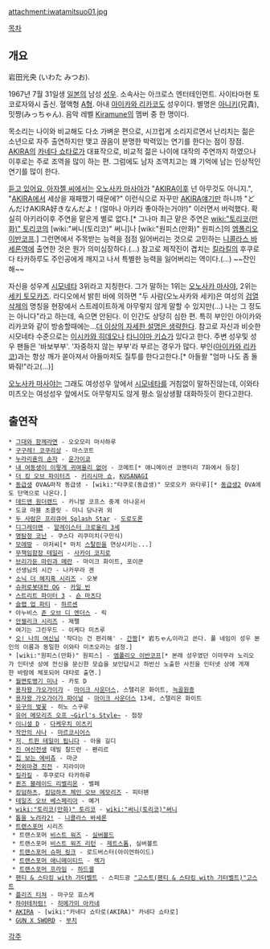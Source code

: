 attachment:iwatamitsuo01.jpg

[[목차]]

== 개요 ==
岩田光央 (いわた みつお).

1967년 7월 31일생 [[일본]]의 남성 [[성우]]. 소속사는 아크로스 엔터테인먼트. 사이타마현 토코로자와시 출신. 혈액형 [[A형]]. 아내 [[아이카와 리카코]]도 성우이다. 별명은 [[아니키]](兄貴), 밋쨩(みっちゃん). 음악 레벨 [[Kiramune]]의 멤버 중 한 명이다.

목소리는 나이와 비교해도 다소 가벼운 편으로, 시끄럽게 소리지르면서 난리치는 젊은 소년으로 자주 출연하지만 맺고 끊음이 분명한 박력있는 연기를 한다는 점이 장점. [[AKIRA]]의 [[카네다 쇼타로(AKIRA)|카네다 쇼타로]]가 대표작으로, 비교적 젊은 나이에 대작의 주연까지 하였으나 이후로는 주로 조역을 많이 하는 편. 그럼에도 남자 조역치고는 꽤 기억에 남는 인상적인 연기를 많이 한다.

[[듣고 있어요, 아자젤 씨]]에서는 [[오노사카 마사야]]가 "[[AKIRA]]이후 넌 아무것도 아니지.", "[[AKIRA]]에서 세상을 재패했기 때문에?" 이런식으로 자꾸만 [[AKIRA]]얘기만 하니까 "どんだけAKIRA好きなんだよ！(얼마나 아키라 좋아하는거야!)" 이러면서 버럭했다. 확실히 아키라이후 주연을 맡은게 별로 없다.[* 그나마 최근 맡은 주연은 [[wiki:"토리코(만화)" 토리코]]의 [wiki:"써니(토리코)" 써니]나 [wiki:"원피스(만화)" 원피스]의 [[엠폴리오 이반코프]].] 그런면에서 주목받는 능력을 점점 잃어버리는 것으로 고민하는  [[니콜라스 바세론]]역에 출연한 것은 뭔가 의미심장하다.(...) 참고로 제작진이 겹치는 [[킬라킬]]의 후쿠로다 타카하루도 주인공에게 깨지고 나서 특별한 능력을 잃어버리는 역이다.(...) ~~잔인해~~

자신을 성우계 [[시모네타]] 3위라고 지칭한다. 그가 말하는 1위는 [[오노사카 마사야]], 2위는 [[세키 토모카즈]]. 라디오에서 밝힌 바에 의하면 "두 사람(오노사카와 세키)은 여성의 [[검열삭제]]의 명칭을 현장에서 스트레이트하게 아무렇지 않게 말할 수 있지만(...) 나는 그 정도는 아니다"라고 하는데, 속으면 안된다. 이 인간도 상당히 심한 편. 특히 부인인 아이카와 리카코와 같이 방송할때에는...[[더 이상의 자세한 설명은 생략한다]]. 참고로 자신과 비슷한 시모네타 수준으로는 [[이시카와 히데오]]나 [[타니야마 키쇼]]가 있다고 한다. 주변 성우및 성우 팬들은 '바보부부'. '자중하지 않는 부부'라 부르는 경우가 많다.
부인([[아이카와 리카코]])과는 항상 깨가 쏟아져서 아들마저도 질투를 한다고한다.[* 아들왈 "엄마 나도 좀 돌봐줘!"라고(...)]

[[오노사카 마사야]]는 그래도 여성성우 앞에서 [[시모네타]]를 거침없이 말하진않는데, 이와타 미츠오는 여성성우 앞에서도 아무렇지도 않게 평소 일상생활 대화하듯이 한다고한다.

== 출연작 ==
 * [[그대와 함께라면]] - 오오모리 마사하루
 * [[구구레! 코쿠리상]] - 마스코트
 * [[누라리횬의 손자]] - [[운가이쿄]]
 * [[내 여동생이 이렇게 귀여울리 없어]] - 코메트[* 애니메이션 코멘터리 7화에서 등장]
 * [[더 킹 오브 파이터즈]] - [[키리시마 쇼]], [[KUSANAGI]]
 * [[동급생]] OVA&마작 동급생 - [wiki:"타쿠로(동급생)" 모로오카 와타루][* [[동급생2]] OVA에도 단역으로 나온다.]
 * [[데드맨 원더랜드]] - 카니발 코프스 중계 아나운서
 * 도쿄 마블 초콜릿 - 미니 당나귀 외
 * [[두 사람은 프리큐어 Splash Star]] - [[도로도론]]
 * [[디그레이맨]] - [[알레이스터 크로울리 3세]]
 * [[명탐정 코난]] - 쿠스다 리쿠미치(구민식)
 * [[모에땅]] - 아저씨[* 마치 [[스탈린]]을 연상시키는...]
 * [[무책임함장 테일러]] - [[사카이 코지로]]
 * [[브리가둔 마린과 메란]] - 마이크 화이트, 포이쿤
 * 선생님의 시간 - 나카무라 겐
 * [[소닉 더 헤지혹 시리즈]] - 오봇
 * [[슈퍼로봇대전 OG]] - [[카일 빈]]
 * [[스트리트 파이터 3]] - [[숀 마츠다]]
 * [[슬랩 업 파티]] - [[하르센]]
 * 아누비스 [[존 오브 디 엔더스]] - 릭
 * [[안젤리크 시리즈]] - 제펠
 * 여기는 그린우드 - 이케다 미츠루
 * [[오! 나의 여신님]] '작다는 건 편리해' - [[간짱]][* 岩ちゃん이라고 쓴다. 풀 네임이 성우 본인의 이름과 동일한 이와타 미츠오라는 설정.]
 * [wiki:"원피스(만화)" 원피스] - [[엠폴리오 이반코프]][* 본래 성우였던 이마무라 노리오가 인터넷 상에 전신을 문신한 모습을 보인답시고 하반신 노출한 사진을 인터넷 상에 게재한 바람에 체포되어 대타로 출연.]
 * [[월면토병기 미나]] - 카토 D
 * [[용자왕 가오가이가]] - [[마이크 사운더스]], 스탤리온 화이트, [[늑골원종]]
 * [[용자왕 가오가이가 파이널]] - [[마이크 사운더스]] 13세, 스탤리온 화이트
 * [[유구의 벚꽃]] - 히노 스구루
 * [[유어 메모리즈 오프 ~Girl's Style~]] - 점장
 * [[이니셜 D]] - [[다케우치 이츠키]]
 * [[작안의 샤나]] - [[마르코시어스]]
 * [[저, 트윈 테일이 됩니다]] - 아울 길디
 * [[진 여신전생]] 데빌 칠드런 - 펜리르
 * [[집 보는 에비츄]] - 마군
 * [[천외마경 진전]] - 지라이아
 * [[킬라킬]] - 후쿠로다 타카하루
 * [[퀸즈 블레이드 리벨리온]] - 벨페
 * [[킹덤하츠]], [[킹덤하츠 체인 오브 메모리즈]] - 피터팬
 * [[테일즈 오브 베스페리아]] - 예거
 * [[wiki:"토리코(만화)" 토리코]] - [[wiki:"써니(토리코)"써니]]
 * [[톱을 노려라2!]] - [[니콜라스 바세론]] 
 * [[트랜스포머]] 시리즈
  * 트랜스포머 [[비스트 워즈]] - [[실버볼트(BW)|실버볼드]]
  * 트랜스포머 [[비스트 머신즈|비스트 워즈 리턴]] - [[제트스톰(BM)|제트스톰]], 실버볼트
  * [[트랜스포머 에너존|트랜스포머 슈퍼 링크]] - 로드버스터(아이언하이드)
  * [[트랜스포머 애니메이티드]] - [[렉가(애니메이티드)|렉가]]
  * [[트랜스포머 프라임]] - [[하드셸(프라임)|하드셸]]
 * [[팬티 & 스타킹 with 가터벨트]] - 스피드광 [["고스트(팬티 & 스타킹 with 가터벨트)"고스트]]
 * [[플리즈 티쳐]] - 마구모 효스케
 * [[하야테처럼!]] - [[히메가미 아카네]]
 * [[AKIRA]] - [wiki:"카네다 쇼타로(AKIRA)" 카네다 쇼타로]
 * [[GUN X SWORD]] - [[부치(GUN X SWORD)|부치]]

[[각주]]
